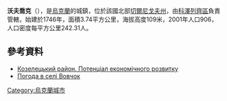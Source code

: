 {{coord|51|9|21|N|31|2|16|E|scale:100000|display=title}}

'''沃夫喬克'''（{{lang-uk|Вовчок}}），是[[烏克蘭|烏克蘭]]的城鎮，位於該國北部[[切爾尼戈夫州|切爾尼戈夫州]]，由[[科澤列齊區|科澤列齊區]]負責管轄，始建於1746年，面積3.74平方公里，海拔高度109米，2001年人口906，人口密度每平方公里242.31人。

==參考資料==
*[http://cg.gov.ua/web_docs/1/2014/03/docs/KOZELETS.PDF Козелецький район. Потенціал економічного розвитку] {{Wayback|url=http://cg.gov.ua/web_docs/1/2014/03/docs/KOZELETS.PDF |date=20151222113731 }}
* [http://weather.in.ua/ua/chernigovskaja/4240 Погода в селі Вовчок] {{Wayback|url=http://weather.in.ua/ua/chernigovskaja/4240 |date=20111220092208 }}

{{Ukraine-geo-stub}}
[[Category:烏克蘭城市|Category:烏克蘭城市]]